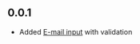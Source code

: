 
<Meta title="Changelog" />

## 0.0.1

- Added <a  href="/?path=/docs/components-inputs-text-field--email">E-mail input</a> with validation